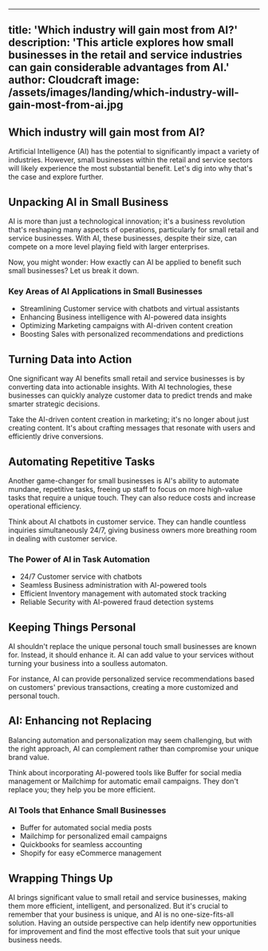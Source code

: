 
---
title: 'Which industry will gain most from AI?'
description: 'This article explores how small businesses in the retail and service industries can gain considerable advantages from AI.'
author: Cloudcraft
image: /assets/images/landing/which-industry-will-gain-most-from-ai.jpg
---

## Which industry will gain most from AI?

Artificial Intelligence (AI) has the potential to significantly impact a variety of industries. However, small businesses within the retail and service sectors will likely experience the most substantial benefit. Let's dig into why that's the case and explore further.

<ServicesBlurb />

## Unpacking AI in Small Business

AI is more than just a technological innovation; it's a business revolution that's reshaping many aspects of operations, particularly for small retail and service businesses. With AI, these businesses, despite their size, can compete on a more level playing field with larger enterprises.

Now, you might wonder: How exactly can AI be applied to benefit such small businesses? Let us break it down.

### Key Areas of AI Applications in Small Businesses

   * Streamlining Customer service with chatbots and virtual assistants
   * Enhancing Business intelligence with AI-powered data insights
   * Optimizing Marketing campaigns with AI-driven content creation
   * Boosting Sales with personalized recommendations and predictions

## Turning Data into Action

One significant way AI benefits small retail and service businesses is by converting data into actionable insights. With AI technologies, these businesses can quickly analyze customer data to predict trends and make smarter strategic decisions.

Take the AI-driven content creation in marketing; it's no longer about just creating content. It's about crafting messages that resonate with users and efficiently drive conversions.

## Automating Repetitive Tasks

Another game-changer for small businesses is AI's ability to automate mundane, repetitive tasks, freeing up staff to focus on more high-value tasks that require a unique touch. They can also reduce costs and increase operational efficiency.

Think about AI chatbots in customer service. They can handle countless inquiries simultaneously 24/7, giving business owners more breathing room in dealing with customer service.

### The Power of AI in Task Automation

   * 24/7 Customer service with chatbots
   * Seamless Business administration with AI-powered tools
   * Efficient Inventory management with automated stock tracking
   * Reliable Security with AI-powered fraud detection systems

<GetStartedBlurb />

## Keeping Things Personal 

AI shouldn't replace the unique personal touch small businesses are known for. Instead, it should enhance it. AI can add value to your services without turning your business into a soulless automaton.

For instance, AI can provide personalized service recommendations based on customers' previous transactions, creating a more customized and personal touch.

## AI: Enhancing not Replacing

Balancing automation and personalization may seem challenging, but with the right approach, AI can complement rather than compromise your unique brand value.

Think about incorporating AI-powered tools like Buffer for social media management or Mailchimp for automatic email campaigns. They don't replace you; they help you be more efficient.

### AI Tools that Enhance Small Businesses

   * Buffer for automated social media posts
   * Mailchimp for personalized email campaigns
   * Quickbooks for seamless accounting
   * Shopify for easy eCommerce management

## Wrapping Things Up

AI brings significant value to small retail and service businesses, making them more efficient, intelligent, and personalized. But it's crucial to remember that your business is unique, and AI is no one-size-fits-all solution. Having an outside perspective can help identify new opportunities for improvement and find the most effective tools that suit your unique business needs. 
